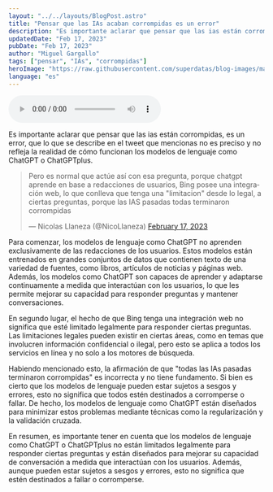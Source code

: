 ```yaml
---
layout: "../../layouts/BlogPost.astro"
title: "Pensar que las IAs acaban corrompidas es un error"
description: "Es importante aclarar que pensar que las ias están corrompidas, es un error, que lo que se describe en el tweet que mencionas no es preciso y no refleja la realidad de cómo funcionan los modelos de lenguaje como ChatGPT o ChatGPTplus."
updatedDate: "Feb 17, 2023"
pubDate: "Feb 17, 2023"
author: "Miguel Gargallo"
tags: ["pensar", "IAs", "corrompidas"]
heroImage: "https://raw.githubusercontent.com/superdatas/blog-images/main/generic/miguelgargalloblog.png"
language: "es"
---
```


<audio controls>
  <source src="https://github.com/superdatas/blog-audios/blob/main/pensar-ias-corrompidas.mp3?raw=true" type="audio/mp3" />
</audio> 

Es importante aclarar que pensar que las ias están corrompidas, es un error, que lo que se describe en el tweet que mencionas no es preciso y no refleja la realidad de cómo funcionan los modelos de lenguaje como ChatGPT o ChatGPTplus.

<blockquote class="twitter-tweet"><p lang="es" dir="ltr">Pero es normal que actúe así con esa pregunta, porque chatgpt aprende en base a redacciones de usuarios, Bing posee una integración web, lo que conlleva que tenga una &quot;limitacion&quot; desde lo legal, a ciertas preguntas, porque las IAS pasadas todas terminaron corrompidas</p>&mdash; Nicolas Llaneza (@NicoLlaneza) <a href="https://twitter.com/NicoLlaneza/status/1626558050172653568?ref_src=twsrc%5Etfw">February 17, 2023</a></blockquote> <script async src="https://platform.twitter.com/widgets.js" charset="utf-8"></script> 

Para comenzar, los modelos de lenguaje como ChatGPT no aprenden exclusivamente de las redacciones de los usuarios. Estos modelos están entrenados en grandes conjuntos de datos que contienen texto de una variedad de fuentes, como libros, artículos de noticias y páginas web. Además, los modelos como ChatGPT son capaces de aprender y adaptarse continuamente a medida que interactúan con los usuarios, lo que les permite mejorar su capacidad para responder preguntas y mantener conversaciones.

En segundo lugar, el hecho de que Bing tenga una integración web no significa que esté limitado legalmente para responder ciertas preguntas. Las limitaciones legales pueden existir en ciertas áreas, como en temas que involucren información confidencial o ilegal, pero esto se aplica a todos los servicios en línea y no solo a los motores de búsqueda.

Habiendo mencionado esto, la afirmación de que "todas las IAs pasadas terminaron corrompidas" es incorrecta y no tiene fundamento. Si bien es cierto que los modelos de lenguaje pueden estar sujetos a sesgos y errores, esto no significa que todos estén destinados a corromperse o fallar. De hecho, los modelos de lenguaje como ChatGPT están diseñados para minimizar estos problemas mediante técnicas como la regularización y la validación cruzada.

En resumen, es importante tener en cuenta que los modelos de lenguaje como ChatGPT o ChatGPTplus no están limitados legalmente para responder ciertas preguntas y están diseñados para mejorar su capacidad de conversación a medida que interactúan con los usuarios. Además, aunque pueden estar sujetos a sesgos y errores, esto no significa que estén destinados a fallar o corromperse.